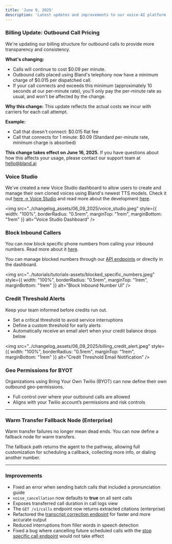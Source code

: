 ```yaml
---
title: 'June 9, 2025'
description: 'Latest updates and improvements to our voice-AI platform'
---
```


### Billing Update: Outbound Call Pricing
We're updating our billing structure for outbound calls to provide more transparency and consistency.

**What's changing:**

- Calls will continue to cost $0.09 per minute.
- Outbound calls placed using Bland's telephony now have a minimum charge of $0.015 per dispatched call.
- If your call connects and exceeds this minimum (approximately 10 seconds at our per-minute rate), you'll only pay the per-minute rate as usual, and won't be affected by the change.

**Why this change:** This update reflects the actual costs we incur with carriers for each call attempt.

**Example:**

- Call that doesn't connect: $0.015 flat fee
- Call that connects for 1 minute: $0.09 (Standard per-minute rate, minimum charge is absorbed)

**This change takes effect on June 16, 2025.** If you have questions about how this affects your usage, please contact our support team at hello@bland.ai

### Voice Studio

We've created a new Voice Studio dashboard to allow users to create and manage their own cloned voices using Bland's newest TTS models. Check it out [here -> Voice Studio](https://app.bland.ai/dashboard/voices) and read more about the development [here](https://bland.com/blogs/new-tts-announcement).

<img 
  src="../changelog_assets/06_09_2025/voice_studio.jpeg" 
  style={{ width: "100%", borderRadius: "0.5rem", marginTop: "1rem", marginBottom: "1rem" }}
  alt="Voice Studio Dashboard"
/>

### Block Inbound Callers

You can now block specific phone numbers from calling your inbound numbers. Read more about it [here](/tutorials/blocked-numbers).

You can manage blocked numbers through our [API endpoints](/api-v1/post/blocked-numbers) or directly in the dashboard.

<img 
  src="../tutorials/tutorials-assets/blocked_specific_numbers.jpeg" 
  style={{ width: "100%", borderRadius: "0.5rem", marginTop: "1rem", marginBottom: "1rem" }}
  alt="Block Inbound Number UI"
/>

### Credit Threshold Alerts

Keep your team informed before credits run out.

- Set a critical threshold to avoid service interruptions
- Define a custom threshold for early alerts
- Automatically receive an email alert when your credit balance drops below

<img 
  src="../changelog_assets/06_09_2025/billing_credit_alert.jpeg" 
  style={{ width: "100%", borderRadius: "0.5rem", marginTop: "1rem", marginBottom: "1rem" }}
  alt="Credit Threshold Email Notification"
/>

### Geo Permissions for BYOT

Organizations using Bring Your Own Twilio (BYOT) can now define their own outbound geo-permissions.

- Full control over where your outbound calls are allowed
- Aligns with your Twilio account’s permissions and risk controls

---

### Warm Transfer Fallback Node (Enterprise)

Warm transfer failures no longer mean dead ends. You can now define a fallback node for warm transfers.

The fallback path returns the agent to the pathway, allowing full customization for scheduling a callback, collecting more info, or dialing another number.

---

### Improvements

- Fixed an error when sending batch calls that included a pronunciation guide
- `noise_cancellation` now defaults to **true** on all sent calls
- Exposes transferred call duration in call logs view
- The `GET /v1/calls` endpoint now returns extracted citations (enterprise)
- Refactored the [transcript correction endpoint](/api-v1/get/calls-corrected-transcript) for faster and more accurate output
- Reduced interruptions from filler words in speech detection
- Fixed a bug where cancelling future scheduled calls with the [stop specific call endpoint](/api-v1/post/calls-id-stop) would not take effect
